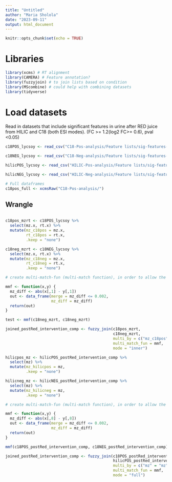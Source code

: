 ```yaml
---
title: "Untitled"
author: "Maria Sholola"
date: "2023-09-11"
output: html_document
---
```


```r
knitr::opts_chunk$set(echo = TRUE)
```

# Libraries 

```r
library(xcms) # RT alignment
library(CAMERA) # Feature annotation?
library(fuzzyjoin) # to join lists based on condition
library(MScombine) # could help with combining datasets
library(tidyverse)
```
# Load datasets 

Read in datasets that include significant features in urine after RED juice from HILIC and C18 (both ESI modes). (FC >= 1.2(log2 FC>= 0.6), pval <0.05)

```r
c18POS_lycsoy <- read_csv("C18-Pos-analysis/Feature lists/sig-features-lyc-soy-effect.csv")

c18NEG_lycsoy <- read_csv("C18-Neg-analysis/Feature lists/sig-features-lyc-soy-effect.csv")

hilicPOS_lycsoy <- read_csv("HILIC-Pos-analysis/Feature lists/sig-features-lyc-soy-effect.csv")

hilicNEG_lycsoy <- read_csv("HILIC-Neg-analysis/Feature lists/sig-features-lyc-soy-effect.csv")
```

```r
# Full dataframes
c18pos_full <- xcmsRaw("C18-Pos-analysis/")
```


## Wrangle

```r

```










```r
c18pos_mzrt <- c18POS_lycsoy %>%
  select(mz.x, rt.x) %>%
  mutate(mz_c18pos = mz.x,
         rt_c18pos = rt.x,
         .keep = "none")

c18neg_mzrt <- c18NEG_lycsoy %>%
  select(mz.x, rt.x) %>%
  mutate(mz_c18neg = mz.x,
         rt_c18neg = rt.x,
         .keep = "none")
```


```r
# create multi-match-fun (multi-match function), in order to allow the merging of features that we think are the same. Since the datasets are coming from separate modes of analysis, we expect masses to be slightly different, this function allows us to classify them as the same feature

mmf <- function(x,y) {
  mz_diff <- abs(x[,1] - y[,1])
  out <- data_frame(merge = mz_diff <= 0.002,
                    mz_diff = mz_diff)
  return(out)
}

test <- mmf(c18neg_mzrt, c18neg_mzrt)
```


```r
joined_postRed_intervention_comp <- fuzzy_join(c18pos_mzrt,
                                               c18neg_mzrt,
                                               multi_by = c("mz_c18pos" = "mz_c18neg"),
                                               multi_match_fun = mmf,
                                               mode = "inner")
```



```r
hilicpos_mz <- hilicPOS_postRed_intervention_comp %>% 
  select(mz) %>%
  mutate(mz_hilicpos = mz,
         .keep = "none")

hilicneg_mz <- hilicNEG_postRed_intervention_comp %>%
  select(mz) %>%
  mutate(mz_hilicneg = mz,
         .keep = "none")
```


```r
# create multi-match-fun (multi-match function), in order to allow the merging of features that we think are the same. Since the datasets are coming from separate modes of analysis, we expect masses to be slightly different, this function allows us to classify them as the same feature

mmf <- function(x,y) {
  mz_diff <- abs(x[,8] - y[,8])
  out <- data_frame(merge = mz_diff <= 0.002,
                    mz_diff = mz_diff)
  return(out)
}

mmf(c18POS_postRed_intervention_comp, c18NEG_postRed_intervention_comp)
```


```r
joined_postRed_intervention_comp <- fuzzy_join(c18POS_postRed_intervention_comp,
                                               hilicPOS_postRed_intervention_comp,
                                               multi_by = c("mz" = "mz"),
                                               multi_match_fun = mmf,
                                               mode = "full")
```

